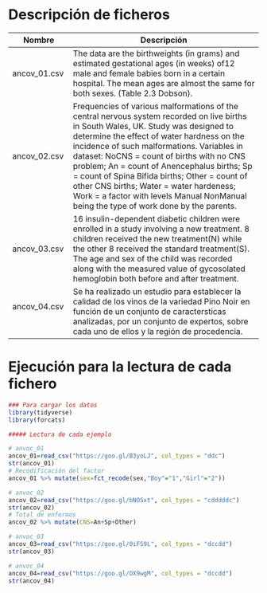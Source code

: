 # Descripción de ficheros

Nombre             | Descripción
-------------------|------------------------------------------------------------
ancov_01.csv       |   The data are the birthweights (in grams) and estimated gestational ages (in weeks) of12 male and female babies born in a certain hospital. The mean ages are almost the same for both sexes.  (Table 2.3 Dobson).
ancov_02.csv       |   Frequencies of various malformations of the central nervous system recorded on live births in South Wales, UK. Study was designed to determine the effect of water hardness on the incidence of such malformations. Variables in dataset: NoCNS = count of births with no CNS problem; An = count of Anencephalus births; Sp = count of Spina Bifida births; Other = count of other CNS births; Water = water hardeness; Work = a factor with levels Manual NonManual being the type of work done by the parents.
ancov_03.csv       |   16 insulin-dependent diabetic children were enrolled in a study involving a new treatment. 8 children received the new treatment(N) while the other 8 received the standard treatment(S). The age and sex of the child was recorded along with the measured value of gycosolated hemoglobin both before and after treatment.
ancov_04.csv       |  Se ha realizado un estudio para establecer la calidad de los vinos de la variedad Pino Noir en función de un conjunto de caractersticas analizadas, por un conjunto de expertos, sobre cada uno de ellos y la región de procedencia. 

# Ejecución para la lectura de cada fichero

```r
### Para cargar los datos
library(tidyverse)
library(forcats)

##### Lectura de cada ejemplo

# anvoc_01
ancov_01=read_csv("https://goo.gl/B3yoLJ", col_types = "ddc")
str(ancov_01)
# Recodificación del factor
ancov_01 %>% mutate(sex=fct_recode(sex,"Boy"="1","Girl"="2"))

# anvoc_02
ancov_02=read_csv("https://goo.gl/bNOSxt", col_types = "cdddddc")
str(ancov_02)
# Total de enfermos
ancov_02 %>% mutate(CNS=An+Sp+Other)

# anvoc_03
ancov_03=read_csv("https://goo.gl/0iFS9L", col_types = "dccdd")
str(ancov_03)

# anvoc_04
ancov_04=read_csv("https://goo.gl/OX9wgM", col_types = "dccdd")
str(ancov_04)
```

